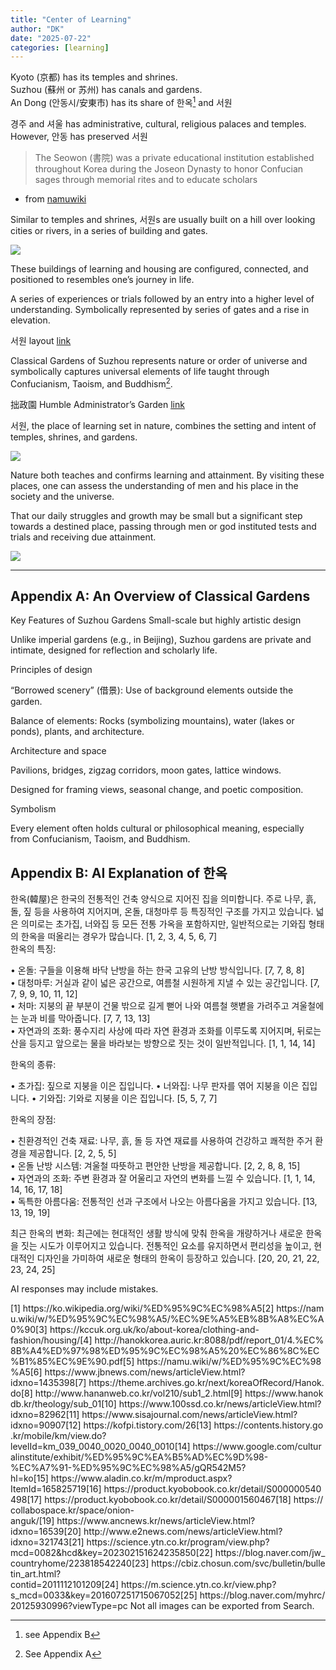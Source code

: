 ```yaml
---
title: "Center of Learning"
author: "DK"
date: "2025-07-22"
categories: [learning]
---
```


Kyoto (京都) has its temples and shrines.\
Suzhou (蘇州 or 苏州) has canals and gardens.\
An Dong (안동시/安東市) has its share of 한옥[^1] and 서원

[^1]: see Appendix B

경주 and 셔울 has administrative, cultural, religious palaces and temples.\
However, 안동 has preserved 서원

> The Seowon (書院) was a private educational institution established throughout Korea during the Joseon Dynasty to honor Confucian sages through memorial rites and to educate scholars

-   from [namuwiki](https://namu.wiki/w/%EC%84%9C%EC%9B%90)

Similar to temples and shrines, 서원s are usually built on a hill over looking cities or rivers, in a series of building and gates.

![](images/20250715_161009%20Copy%20(1).JPG)

These buildings of learning and housing are configured, connected, and positioned to resembles one's journey in life.

A series of experiences or trials followed by an entry into a higher level of understanding. Symbolically represented by series of gates and a rise in elevation.

서원 layout [link](https://www.andong.go.kr/dosanseowon/contents.do?mId=0104000000)

Classical Gardens of Suzhou represents nature or order of universe and symbolically captures universal elements of life taught through Confucianism, Taoism, and Buddhism[^2].

[^2]: See Appendix A

拙政園 Humble Administrator's Garden [link](https://smarthistory.org/gardens-microcosms-spotlight-zhuozhengyuan/)

서원, the place of learning set in nature, combines the setting and intent of temples, shrines, and gardens.

![](images/tTdc3-jhpklnmgtm5r33h7c337wyon.jpg)

Nature both teaches and confirms learning and attainment. By visiting these places, one can assess the understanding of men and his place in the society and the universe.

That our daily struggles and growth may be small but a significant step towards a destined place, passing through men or god instituted tests and trials and receiving due attainment.

![](images/63F96C6E-8F3D-40F8-891A-3C4B6ACF60D8.JPG)

------------------------------------------------------------------------

## Appendix A: An Overview of Classical Gardens

Key Features of Suzhou Gardens Small-scale but highly artistic design

Unlike imperial gardens (e.g., in Beijing), Suzhou gardens are private and intimate, designed for reflection and scholarly life.

Principles of design

"Borrowed scenery" (借景): Use of background elements outside the garden.

Balance of elements: Rocks (symbolizing mountains), water (lakes or ponds), plants, and architecture.

Architecture and space

Pavilions, bridges, zigzag corridors, moon gates, lattice windows.

Designed for framing views, seasonal change, and poetic composition.

Symbolism

Every element often holds cultural or philosophical meaning, especially from Confucianism, Taoism, and Buddhism.

## Appendix B: AI Explanation of 한옥

한옥(韓屋)은 한국의 전통적인 건축 양식으로 지어진 집을 의미합니다. 주로 나무, 흙, 돌, 짚 등을 사용하여 지어지며, 온돌, 대청마루 등 특징적인 구조를 가지고 있습니다. 넓은 의미로는 초가집, 너와집 등 모든 전통 가옥을 포함하지만, 일반적으로는 기와집 형태의 한옥을 떠올리는 경우가 많습니다. \[1, 2, 3, 4, 5, 6, 7\]\
한옥의 특징:

• 온돌: 구들을 이용해 바닥 난방을 하는 한국 고유의 난방 방식입니다. \[7, 7, 8, 8\]\
• 대청마루: 거실과 같이 넓은 공간으로, 여름철 시원하게 지낼 수 있는 공간입니다. \[7, 7, 9, 9, 10, 11, 12\]\
• 처마: 지붕의 끝 부분이 건물 밖으로 길게 뻗어 나와 여름철 햇볕을 가려주고 겨울철에는 눈과 비를 막아줍니다. \[7, 7, 13, 13\]\
• 자연과의 조화: 풍수지리 사상에 따라 자연 환경과 조화를 이루도록 지어지며, 뒤로는 산을 등지고 앞으로는 물을 바라보는 방향으로 짓는 것이 일반적입니다. \[1, 1, 14, 14\]

한옥의 종류:

• 초가집: 짚으로 지붕을 이은 집입니다. • 너와집: 나무 판자를 엮어 지붕을 이은 집입니다. • 기와집: 기와로 지붕을 이은 집입니다. \[5, 5, 7, 7\]

한옥의 장점:

• 친환경적인 건축 재료: 나무, 흙, 돌 등 자연 재료를 사용하여 건강하고 쾌적한 주거 환경을 제공합니다. \[2, 2, 5, 5\]\
• 온돌 난방 시스템: 겨울철 따뜻하고 편안한 난방을 제공합니다. \[2, 2, 8, 8, 15\]\
• 자연과의 조화: 주변 환경과 잘 어울리고 자연의 변화를 느낄 수 있습니다. \[1, 1, 14, 14, 16, 17, 18\]\
• 독특한 아름다움: 전통적인 선과 구조에서 나오는 아름다움을 가지고 있습니다. \[13, 13, 19, 19\]

최근 한옥의 변화: 최근에는 현대적인 생활 방식에 맞춰 한옥을 개량하거나 새로운 한옥을 짓는 시도가 이루어지고 있습니다. 전통적인 요소를 유지하면서 편리성을 높이고, 현대적인 디자인을 가미하여 새로운 형태의 한옥이 등장하고 있습니다. \[20, 20, 21, 22, 23, 24, 25\]

AI responses may include mistakes.

\[1\] https://ko.wikipedia.org/wiki/%ED%95%9C%EC%98%A5\[2\] https://namu.wiki/w/%ED%95%9C%EC%98%A5/%EC%9E%A5%EB%8B%A8%EC%A0%90\[3\] https://kccuk.org.uk/ko/about-korea/clothing-and-fashion/housing/\[4\] http://hanokkorea.auric.kr:8088/pdf/report_01/4.%EC%8B%A4%ED%97%98%ED%95%9C%EC%98%A5%20%EC%86%8C%EC%B1%85%EC%9E%90.pdf\[5\] https://namu.wiki/w/%ED%95%9C%EC%98%A5\[6\] https://www.jbnews.com/news/articleView.html?idxno=1435398\[7\] https://theme.archives.go.kr/next/koreaOfRecord/Hanok.do\[8\] http://www.hananweb.co.kr/vol210/sub1_2.html\[9\] https://www.hanokdb.kr/theology/sub_01\[10\] https://www.100ssd.co.kr/news/articleView.html?idxno=82962\[11\] https://www.sisajournal.com/news/articleView.html?idxno=90907\[12\] https://kofpi.tistory.com/26\[13\] https://contents.history.go.kr/mobile/km/view.do?levelId=km_039_0040_0020_0040_0010\[14\] https://www.google.com/culturalinstitute/exhibit/%ED%95%9C%EA%B5%AD%EC%9D%98-%EC%A7%91-%ED%95%9C%EC%98%A5/gQR542M5?hl=ko\[15\] https://www.aladin.co.kr/m/mproduct.aspx?ItemId=165825719\[16\] https://product.kyobobook.co.kr/detail/S000000540498\[17\] https://product.kyobobook.co.kr/detail/S000001560467\[18\] https://collabospace.kr/space/onion-anguk/\[19\] https://www.ancnews.kr/news/articleView.html?idxno=16539\[20\] http://www.e2news.com/news/articleView.html?idxno=321743\[21\] https://science.ytn.co.kr/program/view.php?mcd=0082&hcd&key=202302151624235850\[22\] https://blog.naver.com/jw_countryhome/223818542240\[23\] https://cbiz.chosun.com/svc/bulletin/bulletin_art.html?contid=2011112101209\[24\] https://m.science.ytn.co.kr/view.php?s_mcd=0033&key=201607251715067052\[25\] https://blog.naver.com/myhrc/20125930996?viewType=pc Not all images can be exported from Search.
